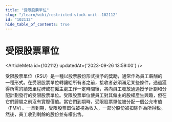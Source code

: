 ```yaml
---
title: "受限股票單位"
slug: "/learn/wiki/restricted-stock-unit--102112"
id: "102112"
hide_table_of_contents: true
---
```



# 受限股票單位

<ArticleMeta id={102112} updatedAt={'2023-09-26 13:59:00'} />
<div className='border-solid border-b border-t-0 my-4 border-[var(--ifm-color-gray-300)]' />

受限股票單位（RSU）是一種以股票股份形式授予的獎勵，通常作為員工薪酬的一種形式。在受限股票單位轉讓給所有者之前，接收者必須滿足某些條件。通過獲得所需的績效里程碑或在僱主處工作一定時間後，將向員工發放通過授予計劃和分配計劃發行的受限股票單位。受限股票單位使員工對其僱主的股權產生興趣，但在它們歸屬之前沒有實際價值。當它們到期時，受限股票單位被分配一個公允市值（FMV）。一旦到期，受限股票單位被視為收入，一部分股份被扣除作為所得税。然後，員工收到剩餘的股份並有權出售。
